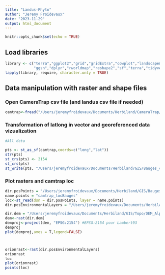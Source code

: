 ```yaml
---
title: "Landus-Phyto"
author: "Jeremy Froidevaux"
date: "2023-11-29"
output: html_document
---
```


```r
knitr::opts_chunk$set(echo = TRUE)
```


## Load libraries
```r
library <- c("terra","ggplot2","grid","gridExtra","cowplot","landscapemetrics","data.table","maps",
             "ggsn","dplyr","rworldmap","reshape2","sf","terra","tidyverse","purrr") 
lapply(library, require, character.only = TRUE) 
```


## Data manipulation with raster and shape files
### Open CameraTrap csv file (and landus csv file if needed)
```r
camtrap<-fread("/Users/jeremyfroidevaux/Documents/Herbiland/CameraTrap/camerainfoBauges_20231127.csv")

```

### Transformation of latlong in vector and georeferenced data vizualization
```r
#All data

pts <- st_as_sf(camtrap,coords=c("long","lat"))
str(pts)
st_crs(pts) <- 2154
st_crs(pts)
st_write(pts, "/Users/jeremyfroidevaux/Documents/Herbiland/GIS/Bauges_camtrap/camtrap_locBauges", driver = "ESRI Shapefile")

```

### Plot rasters and camtrap loc
```r
dir.posPoints = "/Users/jeremyfroidevaux/Documents/Herbiland/GIS/Bauges_camtrap"  
name.points = "camtrap_locBauges"
loc<-st_read(dsn = dir.posPoints, layer = name.points)
dir.posEnvironmentalLayers = "/Users/jeremyfroidevaux/Documents/Herbiland/GIS/ORION/PRED/LC_pred_BAUGES_08062023.tif"

dir.dem = "/Users/jeremyfroidevaux/Documents/Herbiland/GIS/Topo/DEM_Alps/DEM_ALPS1.tif"
dem<-rast(dir.dem)
demproj<-project(dem, "EPSG:2154") #EPSG:2154 pour Lambert93
demproj
plot(demproj,axes = T,legend=FALSE)



orionrast<-rast(dir.posEnvironmentalLayers) 
orionrast
loc
plot(orionrast)
points(loc)

```